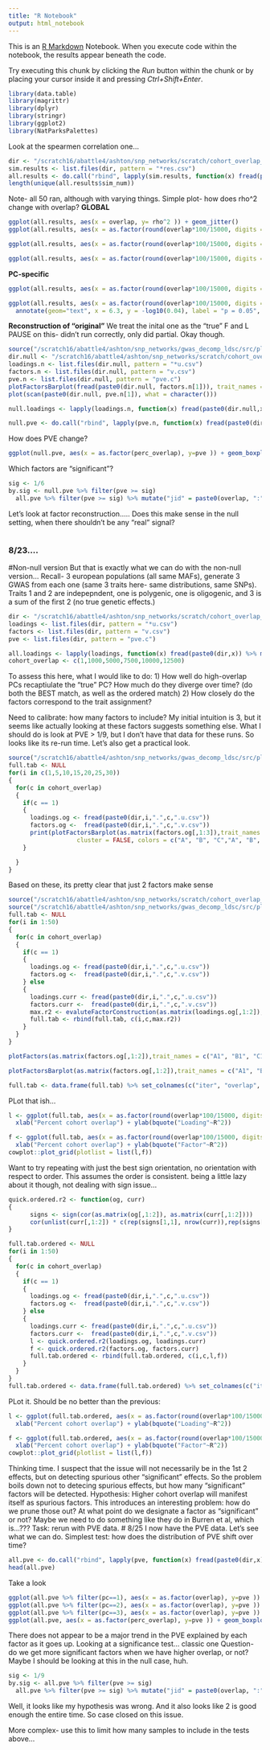 ```yaml
---
title: "R Notebook"
output: html_notebook
---
```


This is an [R Markdown](http://rmarkdown.rstudio.com) Notebook. When you execute code within the notebook, the results appear beneath the code. 

Try executing this chunk by clicking the *Run* button within the chunk or by placing your cursor inside it and pressing *Ctrl+Shift+Enter*. 

```r
library(data.table)
library(magrittr)
library(dplyr)
library(stringr)
library(ggplot2)
library(NatParksPalettes)
```

Look at the spearmen correlation one...

```r
dir <- "/scratch16/abattle4/ashton/snp_networks/scratch/cohort_overlap_exploration/gwas_sim_style/null_matrix_spearman/"
sim.results <- list.files(dir, pattern = "*res.csv")
all.results <- do.call("rbind", lapply(sim.results, function(x) fread(paste0(dir,x)) %>% mutate("sim_num" = gsub(pattern="res.csv", replacement = "",x = x))))
length(unique(all.results$sim_num))
```
Note- all 50 ran, although with varying things.
Simple plot- how does rho^2 change with overlap?
**GLOBAL**
```r
ggplot(all.results, aes(x = overlap, y= rho^2 )) + geom_jitter()
ggplot(all.results, aes(x = as.factor(round(overlap*100/15000, digits = 2)), y= rho^2 )) + geom_violin() + theme_classic(15) + xlab("Percent sample overlap in GWAS ") + ylab("Squared Spearman Rank Correlation")  + ggtitle("All latent factors increasingly correspond to\ncohort structure as sample overlap increases")

ggplot(all.results, aes(x = as.factor(round(overlap*100/15000, digits = 2)), y = rho^2, fill = pc)) + geom_violin() + theme_classic(15) + xlab("Percent sample overlap in GWAS ") + ylab("Squared Spearman Rank Correlation")  + ggtitle("All latent factors increasingly correspond to\ncohort structure as sample overlap increases")

ggplot(all.results, aes(x = as.factor(round(overlap*100/15000, digits = 2)), y= rho^2 )) + geom_boxplot() + theme_classic(15) + xlab("Percent sample overlap in GWAS ") + ylab("Squared Spearman Rank Correlation") + ggtitle("All latent factors increasingly correspond to\ncohort structure as sample overlap increases")
```
**PC-specific**
```r
ggplot(all.results, aes(x = as.factor(round(overlap*100/15000, digits = 2)), y= rho^2,fill = as.factor(pc) )) + geom_boxplot() + theme_classic(15) + xlab("Percent sample overlap in GWAS ") + ylab("Squared Spearman Rank Correlation") + ggtitle("Top latent factors increasingly correspond to\ncohort structure as sample overlap increases") + labs(fill = "Singular\nVector") + scale_fill_manual(values=natparks.pals("Yellowstone", 4))

ggplot(all.results, aes(x = as.factor(round(overlap*100/15000, digits = 2)), y= -log10(p),fill = as.factor(pc) )) + geom_boxplot() + theme_classic(15) + xlab("Percent sample overlap in GWAS ") + ylab("-log10(p) of Spearman correlation") + geom_hline(yintercept = -log10(0.05), color = "red") +  ggtitle("Top latent factors increasingly correspond to\ncohort structure as sample overlap increases") + labs(fill = "Singular\nVector") + scale_fill_manual(values=natparks.pals("Yellowstone", 4)) + 
  annotate(geom="text", x = 6.3, y = -log10(0.04), label = "p = 0.05", color = "red")
```

**Reconstruction of "original"**
We treat the inital one as the "true" F and L
PAUSE on this- didn't run correctly, only did partial. Okay though.
```r
source("/scratch16/abattle4/ashton/snp_networks/gwas_decomp_ldsc/src/plot_functions.R")
dir.null <- "/scratch16/abattle4/ashton/snp_networks/scratch/cohort_overlap_exploration/gwas_sim_style/null_matrix_spearman/"
loadings.n <- list.files(dir.null, pattern = "*u.csv")
factors.n <- list.files(dir.null, pattern = "v.csv")
pve.n <- list.files(dir.null, pattern = "pve.c")
plotFactorsBarplot(fread(paste0(dir.null, factors.n[1])), trait_names = paste0("F",1:6), title ="none")
plot(scan(paste0(dir.null, pve.n[1]), what = character()))
```
```r
null.loadings <- lapply(loadings.n, function(x) fread(paste0(dir.null,x)) %>% mutate("sim_id" = gsub(pattern=".u.csv", replacement = "",x = x)) %>% tidyr::separate(sim_id, into=c("sim_num", "overlap"), sep = "\\.", remove = TRUE))

null.pve <- do.call("rbind", lapply(pve.n, function(x) fread(paste0(dir.null,x)) %>% mutate("sim_id" = gsub(pattern=".pve.csv", replacement = "",x = x)) %>% tidyr::separate(sim_id, into=c("sim_num", "overlap"), sep = "\\.", remove = TRUE) %>% mutate("pc"=1:6))) %>% mutate("perc_overlap" = round(as.numeric(overlap)/15000, digits = 3))

```
How does PVE change?

```r

ggplot(null.pve, aes(x = as.factor(perc_overlap), y=pve )) + geom_boxplot() + geom_smooth(method = "lm", se=FALSE, color="blue", aes(group="1")) + facet_wrap(~pc,scales = "free_y" ) + theme_classic(15) + xlab("Percent overlap") + ylab("PVE")
```
Which factors are "significant"?
```r
sig <- 1/6
by.sig <- null.pve %>% filter(pve >= sig)
  all.pve %>% filter(pve >= sig) %>% mutate("jid" = paste0(overlap, ":", pc)) %>% group_by(jid) %>% summarize("num" = n()) %>% print()

```


Let's look at factor reconstruction.....
Does this make sense in the null setting, when there shouldn't be any "real" signal?

```r

```



### 8/23....
#Non-null version
But that is exactly what we can do with the non-null version...
Recall- 3 european populations (all same MAFs), generate 3 GWAS from each one (same 3 traits here- same distributions, same SNPs). Traits 1 and 2 are indepepndent, one is polygenic, one is oligogenic, and 3 is a sum of the first 2 (no true genetic effects.)
```r
dir <- "/scratch16/abattle4/ashton/snp_networks/scratch/cohort_overlap_exploration/gwas_sim_style/non_null_matrix/"
loadings <- list.files(dir, pattern = "*u.csv")
factors <- list.files(dir, pattern = "v.csv")
pve <- list.files(dir, pattern = "pve.c")

all.loadings <- lapply(loadings, function(x) fread(paste0(dir,x)) %>% mutate("sim_id" = gsub(pattern=".u.csv", replacement = "",x = x)) %>% tidyr::separate(sim_id, into=c("sim_num", "overlap"), sep = "\\.", remove = TRUE))
cohort_overlap <- c(1,1000,5000,7500,10000,12500)
```
To assess this here, what I would like to do:
1) How well do high-overlap PCs recaptiulate the "true" PC? How much do they diverge over time?
  (do both the BEST match, as well as the ordered match)
2) How closely do the factors correspond to the trait assignment?

Need to calibrate: how many factors to include? My initial intuition is 3, but it seems like actually looking at these factors suggests something else.
What I should do is look at PVE > 1/9, but I don't have that data for these runs. So looks like its re-run time.
Let's also get a practical look.
```r
source("/scratch16/abattle4/ashton/snp_networks/gwas_decomp_ldsc/src/plot_functions.R")
full.tab <- NULL
for(i in c(1,5,10,15,20,25,30))
{
  for(c in cohort_overlap)
  {
    if(c == 1)
    {
      loadings.og <- fread(paste0(dir,i,".",c,".u.csv"))
      factors.og <-  fread(paste0(dir,i,".",c,".v.csv"))
      print(plotFactorsBarplot(as.matrix(factors.og[,1:3]),trait_names = c("A1", "B1", "C1","A2", "B2", "C2","A3", "B3", "C3" ), title = "Putative true factors",
                   cluster = FALSE, colors = c("A", "B", "C","A", "B", "C","A", "B", "C")) + labs(fill = "Trait") + scale_fill_manual(values=natparks.pals("Yellowstone", 3)))
    } 

  }
}

```
Based on these, its pretty clear that just 2 factors make sense

```r
source("/scratch16/abattle4/ashton/snp_networks/scratch/cohort_overlap_exploration/src/evaluateSimR2.R")
source("/scratch16/abattle4/ashton/snp_networks/gwas_decomp_ldsc/src/plot_functions.R")
full.tab <- NULL
for(i in 1:50)
{
  for(c in cohort_overlap)
  {
    if(c == 1)
    {
      loadings.og <- fread(paste0(dir,i,".",c,".u.csv"))
      factors.og <-  fread(paste0(dir,i,".",c,".v.csv"))
    } else
    {
      loadings.curr <- fread(paste0(dir,i,".",c,".u.csv"))
      factors.curr <-  fread(paste0(dir,i,".",c,".v.csv"))
      max.r2 <- evaluteFactorConstruction(as.matrix(loadings.og[,1:2]), as.matrix(factors.og[,1:2]), as.matrix(loadings.curr[,1:2]), as.matrix(factors.curr[,1:2]))
      full.tab <- rbind(full.tab, c(i,c,max.r2))
    }
  }
}

plotFactors(as.matrix(factors.og[,1:2]),trait_names = c("A1", "B1", "C1","A2", "B2", "C2","A3", "B3", "C3" ), title = "Putative true factors")

plotFactorsBarplot(as.matrix(factors.og[,1:2]),trait_names = c("A1", "B1", "C1","A2", "B2", "C2","A3", "B3", "C3" ), title = "Putative true factors", cluster = FALSE, colors = c(natparks.pals("Yellowstone", 3),natparks.pals("Yellowstone", 3), natparks.pals("Yellowstone", 3))) + labs(fill = "Trait") + scale_fill_manual(values=natparks.pals("Yellowstone", 3))

full.tab <- data.frame(full.tab) %>% set_colnames(c("iter", "overlap", "loading_R2", "factor_R2")) %>% print()
```
PLot that ish...
```r
l <- ggplot(full.tab, aes(x = as.factor(round(overlap*100/15000, digits = 2)), y = loading_R2)) + geom_boxplot() + theme_classic(15) + 
  xlab("Percent cohort overlap") + ylab(bquote("Loading"~R^2))

f <- ggplot(full.tab, aes(x = as.factor(round(overlap*100/15000, digits = 2)), y = factor_R2)) + geom_boxplot() + theme_classic(15) + 
  xlab("Percent cohort overlap") + ylab(bquote("Factor"~R^2))
cowplot::plot_grid(plotlist = list(l,f))
```

Want to try repeating with just the best sign orientation, no orientation with respect to order. This assumes the order is consistent.
being a little lazy about it though, not dealing with sign issue...
```r
quick.ordered.r2 <- function(og, curr)
{
      signs <- sign(cor(as.matrix(og[,1:2]), as.matrix(curr[,1:2])))
      cor(unlist(curr[,1:2]) * c(rep(signs[1,1], nrow(curr)),rep(signs[2,2], nrow(curr))), unlist(og[,1:2]))^2
}

full.tab.ordered <- NULL
for(i in 1:50)
{
  for(c in cohort_overlap)
  {
    if(c == 1)
    {
      loadings.og <- fread(paste0(dir,i,".",c,".u.csv"))
      factors.og <-  fread(paste0(dir,i,".",c,".v.csv"))
    } else
    {
      loadings.curr <- fread(paste0(dir,i,".",c,".u.csv"))
      factors.curr <-  fread(paste0(dir,i,".",c,".v.csv"))
      l <- quick.ordered.r2(loadings.og, loadings.curr)
      f <- quick.ordered.r2(factors.og, factors.curr)
      full.tab.ordered <- rbind(full.tab.ordered, c(i,c,l,f))
    }
  }
}
full.tab.ordered <- data.frame(full.tab.ordered) %>% set_colnames(c("iter", "overlap", "loading_R2", "factor_R2")) %>% print()

```
PLot it. Should be no better than the previous:
```r
l <- ggplot(full.tab.ordered, aes(x = as.factor(round(overlap*100/15000, digits = 2)), y = loading_R2)) + geom_boxplot() + theme_classic(15) + 
  xlab("Percent cohort overlap") + ylab(bquote("Loading"~R^2))

f <- ggplot(full.tab.ordered, aes(x = as.factor(round(overlap*100/15000, digits = 2)), y = factor_R2)) + geom_boxplot() + theme_classic(15) + 
  xlab("Percent cohort overlap") + ylab(bquote("Factor"~R^2))
cowplot::plot_grid(plotlist = list(l,f))
```

Thinking time.
I suspect that the issue will not necessarily be in the 1st 2 effects, but on detecting spurious other "significant" effects.
So the problem boils down not to detecing spurious effects, but how many "significant" factors will be detected.
Hypothesis: Higher cohort overlap will manifest itself as spurious factors.
This introduces an interesting problem: how do we prune those out? At what point do we designate a factor as "significant" or not?
Maybe we need to do something like they do in Burren et al, which is...???
Task: rerun with PVE data.
# 8/25
I now have the PVE data. Let's see what we can do.
Simplest test: how does the distribution of PVE shift over time?
```r
all.pve <- do.call("rbind", lapply(pve, function(x) fread(paste0(dir,x)) %>% mutate("sim_id" = gsub(pattern=".pve.csv", replacement = "",x = x)) %>% tidyr::separate(sim_id, into=c("sim_num", "overlap"), sep = "\\.", remove = TRUE) %>% mutate("pc"=1:9))) %>% mutate("perc_overlap" = round(as.numeric(overlap)/15000, digits = 3))
head(all.pve)
```
Take a look
```r
ggplot(all.pve %>% filter(pc==1), aes(x = as.factor(overlap), y=pve )) + geom_boxplot()
ggplot(all.pve %>% filter(pc==2), aes(x = as.factor(overlap), y=pve )) + geom_boxplot()
ggplot(all.pve %>% filter(pc==3), aes(x = as.factor(overlap), y=pve )) + geom_boxplot()
ggplot(all.pve, aes(x = as.factor(perc_overlap), y=pve )) + geom_boxplot() + geom_smooth(method = "lm", se=FALSE, color="blue", aes(group="1")) + facet_wrap(~pc,scales = "free_y" ) + theme_classic(15) + xlab("Percent overlap") + ylab("PVE")
```
There does not appear to be a major trend in the PVE explained by each factor as it goes up.
Looking at a significance test... classic one
Question- do we get more significant factors when we have higher overlap, or not?
Maybe I should be looking at this in the null case, huh.
```r
sig <- 1/9
by.sig <- all.pve %>% filter(pve >= sig)
  all.pve %>% filter(pve >= sig) %>% mutate("jid" = paste0(overlap, ":", pc)) %>% group_by(jid) %>% summarize("num" = n())

```
Well, it looks like my hypothesis was wrong.
And it also looks like 2 is good enough the entire time.
So case closed on this issue.

More complex- use this to limit how many samples to include in the tests above...

